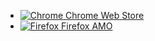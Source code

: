 <div className="button-list" data-ga-category="webext-beta">

- [![Chrome](../assets/browsers/chrome.png) Chrome Web Store](https://chrome.google.com/webstore/detail/violentmonkey-beta/opokoaglpekkimldnlggpoagmjegichg)
- [![Firefox](../assets/browsers/firefox.png) Firefox AMO](https://github.com/violentmonkey/violentmonkey/releases)

</div>

